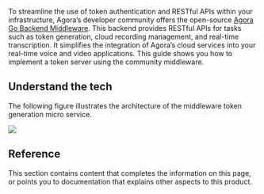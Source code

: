 
To streamline the use of token authentication and RESTful APIs within your infrastructure, Agora’s developer community offers the open-source [Agora Go Backend Middleware](https://github.com/AgoraIO-Community/agora-go-backend-middleware). This backend provides RESTful APIs for tasks such as token generation, cloud recording management, and real-time transcription. It simplifies the integration of Agora’s cloud services into your real-time voice and video applications. This guide shows you how to implement a token server using the community middleware.

## Understand the tech

The following figure illustrates the architecture of the middleware token generation micro service.

![](/images/common/middleware-token-generation.svg)


<MiddlewareSetup />

<MiddlewareTokenGeneration />

## Reference

This section contains content that completes the information on this page, or points you to documentation that explains other aspects to this product.

<TokenGenerationAPI />

